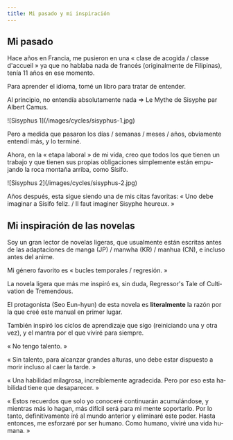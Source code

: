 ```yaml
---
title: Mi pasado y mi inspiración
---
```


<LearningCycle lang="es" />
<CultureCycle lang="es" />

## Mi pasado

Hace años en Francia, me pusieron en una « clase de acogida / classe d'accueil » ya que no hablaba nada de francés (originalmente de Filipinas), tenía 11 años en ese momento.

Para aprender el idioma, tomé un libro para tratar de entender.

Al principio, no entendía absolutamente nada => Le Mythe de Sisyphe par Albert Camus.

<div className="w-96 mx-auto">
  ![Sisyphus 1](/images/cycles/sisyphus-1.jpg)
</div>

Pero a medida que pasaron los días / semanas / meses / años, obviamente entendí más, y lo terminé.

Ahora, en la « etapa laboral » de mi vida, creo que todos los que tienen un trabajo y que tienen sus propias obligaciones simplemente están empujando la roca montaña arriba, como Sísifo.

<div className="w-96 mx-auto">
  ![Sisyphus 2](/images/cycles/sisyphus-2.jpg)
</div>

Años después, esta sigue siendo una de mis citas favoritas: « Uno debe imaginar a Sísifo feliz. / Il faut imaginer Sisyphe heureux. »

## Mi inspiración de las novelas

Soy un gran lector de novelas ligeras, que usualmente están escritas antes de las adaptaciones de manga (JP) / manwha (KR) / manhua (CN), e incluso antes del anime.

Mi género favorito es « bucles temporales / regresión. »

La novela ligera que más me inspiró es, sin duda, Regressor's Tale of Cultivation de Tremendous.

El protagonista (Seo Eun-hyun) de esta novela es **literalmente** la razón por la que creé este manual en primer lugar.

También inspiró los ciclos de aprendizaje que sigo (reiniciando una y otra vez), y el mantra por el que viviré para siempre.

« No tengo talento. »

« Sin talento, para alcanzar grandes alturas, uno debe estar dispuesto a morir incluso al caer la tarde. »

« Una habilidad milagrosa, increíblemente agradecida. Pero por eso esta habilidad tiene que desaparecer. »

« Estos recuerdos que solo yo conoceré continuarán acumulándose, y mientras más lo hagan, más difícil será para mi mente soportarlo. Por lo tanto, definitivamente iré al mundo anterior y eliminaré este poder. Hasta entonces, me esforzaré por ser humano. Como humano, viviré una vida humana. »